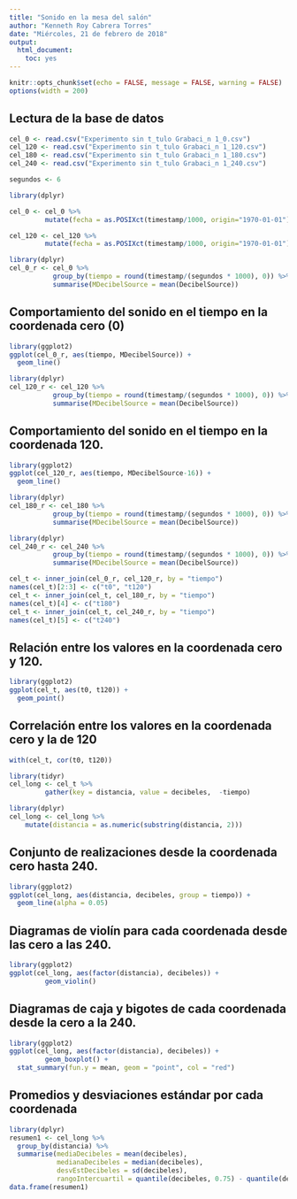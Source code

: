 ```yaml
---
title: "Sonido en la mesa del salón"
author: "Kenneth Roy Cabrera Torres"
date: "Miércoles, 21 de febrero de 2018"
output: 
  html_document: 
    toc: yes
---
```


```r
knitr::opts_chunk$set(echo = FALSE, message = FALSE, warning = FALSE)
options(width = 200)
```

## Lectura de la base de datos

```r
cel_0 <- read.csv("Experimento sin t_tulo Grabaci_n 1_0.csv")
cel_120 <- read.csv("Experimento sin t_tulo Grabaci_n 1_120.csv")
cel_180 <- read.csv("Experimento sin t_tulo Grabaci_n 1_180.csv")
cel_240 <- read.csv("Experimento sin t_tulo Grabaci_n 1_240.csv")
```

```r
segundos <- 6
```


```r
library(dplyr)

cel_0 <- cel_0 %>%
         mutate(fecha = as.POSIXct(timestamp/1000, origin="1970-01-01"))

cel_120 <- cel_120 %>%
         mutate(fecha = as.POSIXct(timestamp/1000, origin="1970-01-01"))

```


```r
library(dplyr)
cel_0_r <- cel_0 %>%
           group_by(tiempo = round(timestamp/(segundos * 1000), 0)) %>%
           summarise(MDecibelSource = mean(DecibelSource))
```

## Comportamiento del sonido en el tiempo en la coordenada cero (0)

```r
library(ggplot2)
ggplot(cel_0_r, aes(tiempo, MDecibelSource)) +
  geom_line()
```



```r
library(dplyr)
cel_120_r <- cel_120 %>%
           group_by(tiempo = round(timestamp/(segundos * 1000), 0)) %>%
           summarise(MDecibelSource = mean(DecibelSource))
```

## Comportamiento del sonido en el tiempo en la coordenada 120.

```r
library(ggplot2)
ggplot(cel_120_r, aes(tiempo, MDecibelSource-16)) +
  geom_line()
```




```r
library(dplyr)
cel_180_r <- cel_180 %>%
           group_by(tiempo = round(timestamp/(segundos * 1000), 0)) %>%
           summarise(MDecibelSource = mean(DecibelSource))
```


```r
library(dplyr)
cel_240_r <- cel_240 %>%
           group_by(tiempo = round(timestamp/(segundos * 1000), 0)) %>%
           summarise(MDecibelSource = mean(DecibelSource))
```



```r
cel_t <- inner_join(cel_0_r, cel_120_r, by = "tiempo")
names(cel_t)[2:3] <- c("t0", "t120")
cel_t <- inner_join(cel_t, cel_180_r, by = "tiempo")
names(cel_t)[4] <- c("t180")
cel_t <- inner_join(cel_t, cel_240_r, by = "tiempo")
names(cel_t)[5] <- c("t240")
```

## Relación entre los valores en la coordenada cero y 120.

```r
library(ggplot2)
ggplot(cel_t, aes(t0, t120)) +
  geom_point()
```

## Correlación entre los valores en la coordenada cero y la de 120

```r
with(cel_t, cor(t0, t120))
```



```r
library(tidyr)
cel_long <- cel_t %>%
         gather(key = distancia, value = decibeles,  -tiempo)

library(dplyr)
cel_long <- cel_long %>%
    mutate(distancia = as.numeric(substring(distancia, 2)))
```

## Conjunto de realizaciones desde la coordenada cero hasta 240.

```r
library(ggplot2)
ggplot(cel_long, aes(distancia, decibeles, group = tiempo)) +
  geom_line(alpha = 0.05)
```

## Diagramas de violín para cada coordenada desde las cero a las 240.

```r
library(ggplot2)
ggplot(cel_long, aes(factor(distancia), decibeles)) +
         geom_violin()
```

## Diagramas de caja y bigotes de cada coordenada desde la cero a la 240.

```r
library(ggplot2)
ggplot(cel_long, aes(factor(distancia), decibeles)) +
         geom_boxplot() +
  stat_summary(fun.y = mean, geom = "point", col = "red")
```

## Promedios y desviaciones estándar por cada coordenada

```r
library(dplyr)
resumen1 <- cel_long %>%
  group_by(distancia) %>%
  summarise(mediaDecibeles = mean(decibeles),
            medianaDecibeles = median(decibeles),
            desvEstDecibeles = sd(decibeles),
            rangoIntercuartil = quantile(decibeles, 0.75) - quantile(decibeles, 0.25))
data.frame(resumen1)
```

